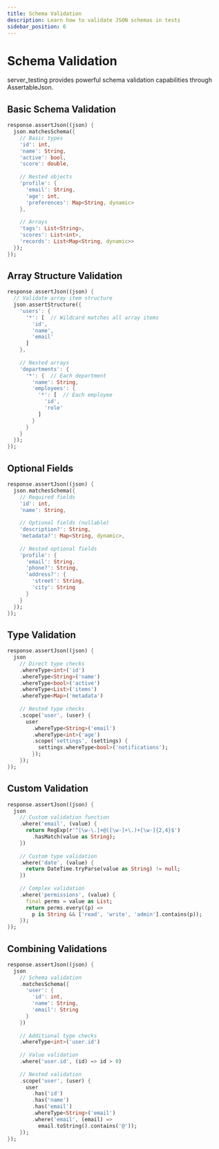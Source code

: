 ```yaml
---
title: Schema Validation
description: Learn how to validate JSON schemas in tests
sidebar_position: 6
---
```


# Schema Validation

server_testing provides powerful schema validation capabilities through AssertableJson.

## Basic Schema Validation

```dart
response.assertJson((json) {
  json.matchesSchema({
    // Basic types
    'id': int,
    'name': String,
    'active': bool,
    'score': double,
    
    // Nested objects
    'profile': {
      'email': String,
      'age': int,
      'preferences': Map<String, dynamic>
    },
    
    // Arrays
    'tags': List<String>,
    'scores': List<int>,
    'records': List<Map<String, dynamic>>
  });
});
```

## Array Structure Validation

```dart
response.assertJson((json) {
  // Validate array item structure
  json.assertStructure({
    'users': {
      '*': [  // Wildcard matches all array items
        'id',
        'name',
        'email'
      ]
    },
    
    // Nested arrays
    'departments': {
      '*': {  // Each department
        'name': String,
        'employees': {
          '*': [  // Each employee
            'id',
            'role'
          ]
        }
      }
    }
  });
});
```

## Optional Fields

```dart
response.assertJson((json) {
  json.matchesSchema({
    // Required fields
    'id': int,
    'name': String,
    
    // Optional fields (nullable)
    'description?': String,
    'metadata?': Map<String, dynamic>,
    
    // Nested optional fields
    'profile': {
      'email': String,
      'phone?': String,
      'address?': {
        'street': String,
        'city': String
      }
    }
  });
});
```

## Type Validation

```dart
response.assertJson((json) {
  json
    // Direct type checks
    .whereType<int>('id')
    .whereType<String>('name')
    .whereType<bool>('active')
    .whereType<List>('items')
    .whereType<Map>('metadata')
    
    // Nested type checks
    .scope('user', (user) {
      user
        .whereType<String>('email')
        .whereType<int>('age')
        .scope('settings', (settings) {
          settings.whereType<bool>('notifications');
        });
    });
});
```

## Custom Validation

```dart
response.assertJson((json) {
  json
    // Custom validation function
    .where('email', (value) {
      return RegExp(r'^[\w-\.]+@([\w-]+\.)+[\w-]{2,4}$')
        .hasMatch(value as String);
    })
    
    // Custom type validation
    .where('date', (value) {
      return DateTime.tryParse(value as String) != null;
    })
    
    // Complex validation
    .where('permissions', (value) {
      final perms = value as List;
      return perms.every((p) => 
        p is String && ['read', 'write', 'admin'].contains(p));
    });
});
```

## Combining Validations

```dart
response.assertJson((json) {
  json
    // Schema validation
    .matchesSchema({
      'user': {
        'id': int,
        'name': String,
        'email': String
      }
    })
    
    // Additional type checks
    .whereType<int>('user.id')
    
    // Value validation
    .where('user.id', (id) => id > 0)
    
    // Nested validation
    .scope('user', (user) {
      user
        .has('id')
        .has('name')
        .has('email')
        .whereType<String>('email')
        .where('email', (email) => 
          email.toString().contains('@'));
    });
});
```

